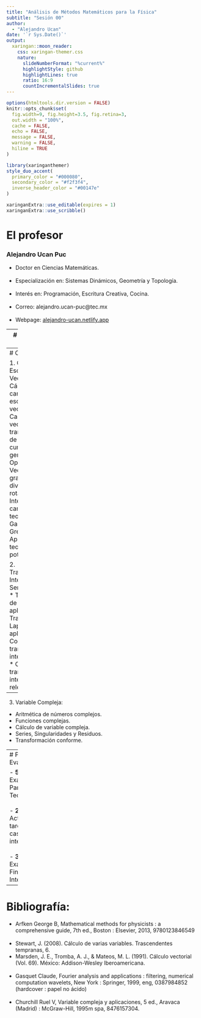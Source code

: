```yaml
---
title: "Análisis de Métodos Matemáticos para la Física"
subtitle: "Sesión 00"  
author: 
  - "Alejandro Ucan"
date: '`r Sys.Date()`'
output:
  xaringan::moon_reader:
    css: xaringan-themer.css
    nature:
      slideNumberFormat: "%current%"
      highlightStyle: github
      highlightLines: true
      ratio: 16:9
      countIncrementalSlides: true
---
```


```r
options(htmltools.dir.version = FALSE)
knitr::opts_chunk$set(
  fig.width=9, fig.height=3.5, fig.retina=3,
  out.width = "100%",
  cache = FALSE,
  echo = FALSE,
  message = FALSE, 
  warning = FALSE,
  hiline = TRUE
)
```

```r
library(xaringanthemer)
style_duo_accent(
  primary_color = "#000080",
  secondary_color = "#f2f3f4",
  inverse_header_color = "#00147e"
)
```

```r
xaringanExtra::use_editable(expires = 1)
xaringanExtra::use_scribble()
```
# El profesor

### Alejandro Ucan Puc <br/>
- Doctor en Ciencias Matemáticas. <br/><br/>
- Especialización en: Sistemas Dinámicos, Geometría y Topología. <br/><br/>
- Interés en: Programación, Escritura Creativa, Cocina. <br/><br/>
- Correo: alejandro.ucan-puc@tec.mx <br/><br/>
- Webpage: [alejandro-ucan.netlify.app](https://alejandro-ucan.netlify.app)

---
# Objetivos del Curso

* Definir las relaciones matemáticas entre las variables físicas relevantes de un sistema a través de principios fundamentales. <br/><br/>

* Indetificar el problema a resolver con los elementos principales que lo caracterizan. <br/><br/>

* Analizar la realidad con base en hechos, a través de un razonamiento lógico inductivo-deductivo que permita resolver problemas e interrogantes con criterios de validez y objetividad.

---
# Contenido

1. Campos Escalares y Vectoriales:
  * Cálculo en campos escalares y vectoriales.
  * Campos vectoriales y transformaciones de coordenadas curvilíneas generales.
  * Operadores Vectoriales: gradiente, divergencia y rotacional.
  * Integrales sobre campos: teoremas de Gauss, Stokes y Green.
  * Aplicación a teoría del potencial.
  
2. Transformaciones Integrales:
  * Series de Fourier
  * Transformadas de Fourier y sus aplicaciones.
  * Transformada de Laplace ys sus aplicaciones.
  * Concepto de transformada integral canónica.
  * Otras transformadas integrales relevantes.

---

3. Variable Compleja:
  * Aritmética de números complejos.
  * Funciones complejas.
  * Cálculo de variable compleja.
  * Series, Singularidades y Residuos.
  * Transformación conforme.

---
# Plan de Evaluación

- __50%__ Exámenes Parciales Teóricos. <br/><br/>
- __20%__ Actividades, tareas y caso integrador. <br/><br/>
- __30%__ Examen Final Integrador.

---
# Bibliografía:

* Arfken George B, Mathematical methods for physicists : a comprehensive guide, 7th
ed., Boston : Elsevier, 2013, 9780123846549 <br/> <br/>
* Stewart, J. (2008). Cálculo de varias variables. Trascendentes tempranas, 6.
* Marsden, J. E., Tromba, A. J., & Mateos, M. L. (1991). Cálculo vectorial (Vol. 69). México: Addison-Wesley Iberoamericana. <br/> <br/>
* Gasquet Claude, Fourier analysis and applications : filtering, numerical computation wavelets, New York : Springer, 1999, eng, 0387984852 (hardcover : papel no ácido) <br/> <br/>
* Churchill Ruel V, Variable compleja y aplicaciones, 5 ed., Aravaca (Madrid) : McGraw-Hill, 1995m spa, 8476157304.

